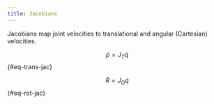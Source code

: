 ```yaml
---
title: Jacobians
---
```


Jacobians map joint velocities to translational and angular (Cartesian) velocities. 

$$
\dot{p} = J_T \dot{q}
$$ {#eq-trans-jac}

$$
\dot{R} = J_\Omega \dot{q}
$$ {#eq-rot-jac}